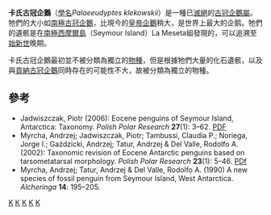 {{Speciesbox
| taxon = Palaeeudyptes klekowskii''
| binomial_authority = Myrcha, Tatur & del Valle, 1990
| fossil_range = 晚[[始新世|始新世]]
}}

'''卡氏古冠企鵝'''（[[學名|學名]]''Palaeeudyptes klekowskii''）是一種已[[滅絕|滅絕]]的[[古冠企鵝屬|古冠企鵝屬]]。牠們的大小如[[南極古冠企鵝|南極古冠企鵝]]，比現今的[[皇帝企鵝|皇帝企鵝]]稍大，是世界上最大的企鹅。牠們的遺骸是在[[南極|南極]][[西摩爾島|西摩爾島]]（Seymour Island）La Meseta組發現的，可以追溯至[[始新世|始新世]]晚期。

卡氏古冠企鵝最初並不被分類為獨立的[[物種|物種]]，但是根據牠們大量的化石遺骸，以及與[[貢納古冠企鵝|貢納古冠企鵝]]同時存在的可能性不大，故被分類為獨立的物種。

==參考==
* Jadwiszczak, Piotr (2006): Eocene penguins of Seymour Island, Antarctica: Taxonomy. ''Polish Polar Research'' '''27'''(1): 3–62. [https://web.archive.org/web/20070724203259/http://www.polish.polar.pan.pl/ppr27/ppr27-003.pdf PDF]
* Myrcha, Andrzej; Jadwiszczak, Piotr; Tambussi, Claudia P.; Noriega, Jorge I.; Gaździcki, Andrzej; Tatur, Andrzej & Del Valle, Rodolfo A. (2002): Taxonomic revision of Eocene Antarctic penguins based on tarsometatarsal morphology. ''Polish Polar Research'' '''23'''(1): 5–46. [https://web.archive.org/web/20150924075256/http://www.polish.polar.pan.pl/ppr23/ppr23-005.pdf PDf]
* Myrcha, Andrzej; Tatur, Andrzej & Del Valle, Rodolfo A. (1990) A new species of fossil penguin from Seymour Island, West Antarctica. ''Alcheringa'' '''14''': 195–205.

{{taxonbar}}
[[Category:_1990年描述的动物|K]]
[[Category:古冠企鵝屬|K]]
[[Category:已滅絕企鵝|K]]
[[Category:始新世鸟类|K]]
[[Category:南極洲史前鳥類|K]]